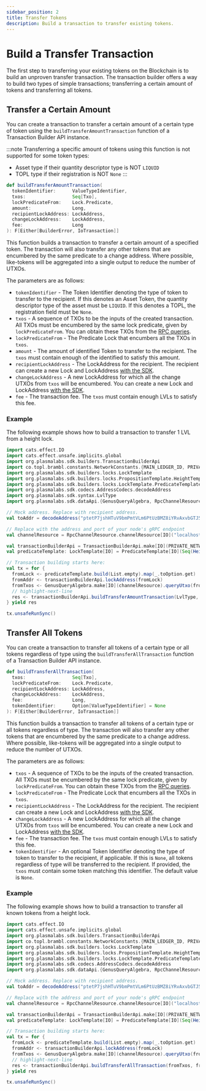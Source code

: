 ```yaml
---
sidebar_position: 2
title: Transfer Tokens
description: Build a transaction to transfer existing tokens.
---
```



# Build a Transfer Transaction

The first step to transferring your existing tokens on the Blockchain is to build an unproven transfer transaction.
The transaction builder offers a way to build two types of simple transactions; transferring a certain amount of tokens
and transferring all tokens.

<RevealedLock/>

## Transfer a Certain Amount

You can create a transaction to transfer a certain amount of a certain type of token using
the <ScaladocLink path="co/topl/brambl/builders/TransactionBuilderApi.html#buildTransferAmountTransaction(ValueTypeIdentifier,Seq[Txo],Predicate,Long,LockAddress,LockAddress,Long):F[Either[BuilderError,IoTransaction]]"><code>buildTransferAmountTransaction</code></ScaladocLink>
function of a Transaction Builder API instance.

:::note
Transferring a specific amount of tokens using this function is not supported for some token types:
- Asset type if their quantity descriptor type is NOT `LIQUID`
- TOPL type if their registration is NOT `None`
:::

```scala
def buildTransferAmountTransaction(
  tokenIdentifier:      ValueTypeIdentifier,
  txos:                 Seq[Txo],
  lockPredicateFrom:    Lock.Predicate,
  amount:               Long,
  recipientLockAddress: LockAddress,
  changeLockAddress:    LockAddress,
  fee:                  Long
): F[Either[BuilderError, IoTransaction]]
```

This function builds a transaction to transfer a certain amount of a specified token. The transaction will also transfer
any other tokens that are encumbered by the same predicate to a change address. Where possible, like-tokens will be
aggregated into a single output to reduce the number of UTXOs.

The parameters are as follows:
- `tokenIdentifier` - The Token Identifier denoting the type of token to transfer to the recipient. If this denotes an
Asset Token, the quantity descriptor type of the asset must be `LIQUID`. If this denotes a TOPL, the registration field
must be `None`.
- `txos` - A sequence of TXOs to be the inputs of the created transaction. All TXOs must be encumbered by the same lock
predicate, given by `lockPredicateFrom`. You can obtain these TXOs from the [RPC queries](../rpc#querying-utxos).
- `lockPredicateFrom` - The Predicate Lock that encumbers all the TXOs in `txos`.
- `amount` - The amount of identified Token to transfer to the recipient. The `txos` must contain enough of the
identified to satisfy this amount.
- `recipientLockAddress` - The LockAddress for the recipient. The recipient can create a new Lock and
LockAddress [with the SDK](../locks).
- `changeLockAddress` - A new LockAddress for which all the change UTXOs from `txos` will be encumbered. You can create a new
Lock and LockAddress [with the SDK](../locks).
- `fee` - The transaction fee. The `txos` must contain enough LVLs to satisfy this fee.

<TxReturn tokenType="transferred" />

### Example

The following example shows how to build a transaction to transfer 1 LVL from a height lock.

```scala
import cats.effect.IO
import cats.effect.unsafe.implicits.global
import org.plasmalabs.sdk.builders.TransactionBuilderApi
import co.topl.brambl.constants.NetworkConstants.{MAIN_LEDGER_ID, PRIVATE_NETWORK_ID}
import org.plasmalabs.sdk.builders.locks.LockTemplate
import org.plasmalabs.sdk.builders.locks.PropositionTemplate.HeightTemplate
import org.plasmalabs.sdk.builders.locks.LockTemplate.PredicateTemplate
import org.plasmalabs.sdk.codecs.AddressCodecs.decodeAddress
import org.plasmalabs.sdk.syntax.LvlType
import org.plasmalabs.sdk.dataApi.{GenusQueryAlgebra, RpcChannelResource}

// Mock address. Replace with recipient address.
val toAddr = decodeAddress("ptetP7jshHTuV9bmPmtVLm6PtUzBMZ8iYRvAxvbGTJ5VgiEPHqCCnZ8MLLdi").toOption.get

// Replace with the address and port of your node's gRPC endpoint
val channelResource = RpcChannelResource.channelResource[IO]("localhost", 9084, secureConnection = false)

val transactionBuilderApi = TransactionBuilderApi.make[IO](PRIVATE_NETWORK_ID, MAIN_LEDGER_ID)
val predicateTemplate: LockTemplate[IO] = PredicateTemplate[IO](Seq(HeightTemplate("header", 1, Long.MaxValue)), 1)

// Transaction building starts here:
val tx = for {
  fromLock <- predicateTemplate.build(List.empty).map(_.toOption.get)
  fromAddr <- transactionBuilderApi.lockAddress(fromLock)
  fromTxos <- GenusQueryAlgebra.make[IO](channelResource).queryUtxo(fromAddr)
  // highlight-next-line
  res <- transactionBuilderApi.buildTransferAmountTransaction(LvlType, fromTxos, fromLock.getPredicate, 1L, toAddr, toAddr, 1L)
} yield res

tx.unsafeRunSync()
```

## Transfer All Tokens

You can create a transaction to transfer all tokens of a certain type or all tokens regardless of type using
the <ScaladocLink path="co/topl/brambl/builders/TransactionBuilderApi.html#buildTransferAllTransaction(Seq[Txo],Predicate,LockAddress,LockAddress,Long,Option[ValueTypeIdentifier]):F[Either[BuilderError,IoTransaction]]"><code>buildTransferAllTransaction</code></ScaladocLink>
function of a Transaction Builder API instance.

```scala
def buildTransferAllTransaction(
  txos:                 Seq[Txo],
  lockPredicateFrom:    Lock.Predicate,
  recipientLockAddress: LockAddress,
  changeLockAddress:    LockAddress,
  fee:                  Long,
  tokenIdentifier:      Option[ValueTypeIdentifier] = None
): F[Either[BuilderError, IoTransaction]]
```

This function builds a transaction to transfer all tokens of a certain type or all tokens regardless of type. The
transaction will also transfer any other tokens that are encumbered by the same predicate to a change address. Where
possible, like-tokens will be aggregated into a single output to reduce the number of UTXOs.

The parameters are as follows:
- `txos` - A sequence of TXOs to be the inputs of the created transaction. All TXOs must be encumbered by the same lock
predicate, given by `lockPredicateFrom`. You can obtain these TXOs from the [RPC queries](../rpc#querying-utxos).
- `lockPredicateFrom` - The Predicate Lock that encumbers all the TXOs in `txos`.
- `recipientLockAddress` - The LockAddress for the recipient. The recipient can create a new Lock and
LockAddress [with the SDK](../locks).
- `changeLockAddress` - A new LockAddress for which all the change UTXOs from `txos` will be encumbered. You can create a new
Lock and LockAddress [with the SDK](../locks).
- `fee` - The transaction fee. The `txos` must contain enough LVLs to satisfy this fee.
- `tokenIdentifier` - An optional Token Identifier denoting the type of token to transfer to the recipient, if applicable.
If this is `None`, all tokens regardless of type will be transferred to the recipient. If provided, the `txos` must contain
some token matching this identifier. The default value is `None`.

<TxReturn tokenType="transferred" />

### Example

The following example shows how to build a transaction to transfer all known tokens from a height lock.

```scala
import cats.effect.IO
import cats.effect.unsafe.implicits.global
import org.plasmalabs.sdk.builders.TransactionBuilderApi
import co.topl.brambl.constants.NetworkConstants.{MAIN_LEDGER_ID, PRIVATE_NETWORK_ID}
import org.plasmalabs.sdk.builders.locks.LockTemplate
import org.plasmalabs.sdk.builders.locks.PropositionTemplate.HeightTemplate
import org.plasmalabs.sdk.builders.locks.LockTemplate.PredicateTemplate
import org.plasmalabs.sdk.codecs.AddressCodecs.decodeAddress
import org.plasmalabs.sdk.dataApi.{GenusQueryAlgebra, RpcChannelResource}

// Mock address. Replace with recipient address.
val toAddr = decodeAddress("ptetP7jshHTuV9bmPmtVLm6PtUzBMZ8iYRvAxvbGTJ5VgiEPHqCCnZ8MLLdi").toOption.get

// Replace with the address and port of your node's gRPC endpoint
val channelResource = RpcChannelResource.channelResource[IO]("localhost", 9084, secureConnection = false)

val transactionBuilderApi = TransactionBuilderApi.make[IO](PRIVATE_NETWORK_ID, MAIN_LEDGER_ID)
val predicateTemplate: LockTemplate[IO] = PredicateTemplate[IO](Seq(HeightTemplate("header", 1, Long.MaxValue)), 1)

// Transaction building starts here:
val tx = for {
  fromLock <- predicateTemplate.build(List.empty).map(_.toOption.get)
  fromAddr <- transactionBuilderApi.lockAddress(fromLock)
  fromTxos <- GenusQueryAlgebra.make[IO](channelResource).queryUtxo(fromAddr)
  // highlight-next-line
  res <- transactionBuilderApi.buildTransferAllTransaction(fromTxos, fromLock.getPredicate, toAddr, toAddr, 1L)
} yield res

tx.unsafeRunSync()
```